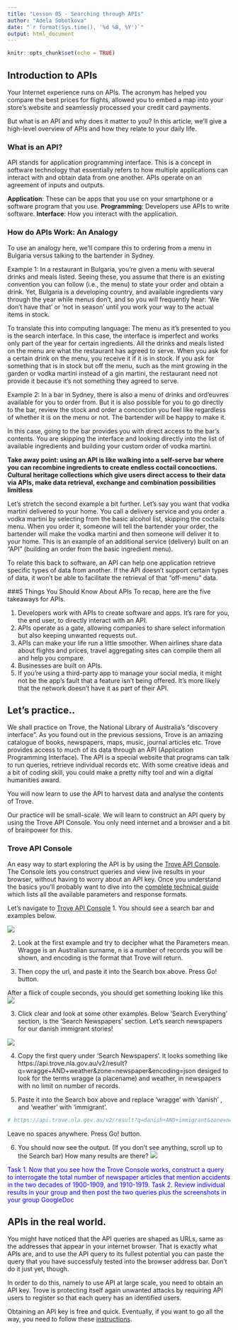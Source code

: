 ```yaml
---
title: "Lesson 05 - Searching through APIs"
author: "Adela Sobotkova"
date: "`r format(Sys.time(), '%d %B, %Y')`"
output: html_document
---
```


```r
knitr::opts_chunk$set(echo = TRUE)
```

## Introduction to APIs

Your Internet experience runs on APIs. The acronym has helped you compare the best prices for flights, allowed you to embed a map into your store’s website and seamlessly processed your credit card payments.

But what is an API and why does it matter to you? In this article, we’ll give a high-level overview of APIs and how they relate to your daily life.

### What is an API?
API stands for application programming interface. This is a concept in software technology that essentially refers to how multiple applications can interact with and obtain data from one another. APIs operate on an agreement of inputs and outputs.

**Application**: These can be apps that you use on your smartphone or a software program that you use.
**Programming**: Developers use APIs to write software.
**Interface**: How you interact with the application.

### How do APIs Work: An Analogy
To use an analogy here, we’ll compare this to ordering from a menu in Bulgaria versus talking to the bartender in Sydney.

Example 1: In a restaurant in Bulgaria, you’re given a menu with several drinks and meals listed. Seeing these, you assume that there is an existing convention you can follow (i.e., the menu) to state your order and obtain a drink. Yet, Bulgaria is a developing country, and available ingredients vary through the year while menus don't, and so you will frequently hear: 'We don't have that' or 'not in season' until you work your way to the actual items in stock.

To translate this into computing language: The menu as it’s presented to you is the search interface. In this case, the interface is imperfect and works only part of the year for certain ingredients. All the drinks and meals listed on the menu are what the restaurant has agreed to serve. When you ask for a certain drink on the menu, you receive it if it is in stock. If you ask for something that is in stock but off the menu, such as the mint growing in the garden or vodka martini instead of a gin martini, the restaurant need not provide it because it’s not something they agreed to serve.

Example 2: In a bar in Sydney, there is also a menu of drinks and ord'euvres available for you to order from. But it is also possible for you to go directly to the bar, review the stock and order a concoction you feel like regardless of whether it is on the menu or not. The bartender will be happy to make it.

In this case, going to the bar provides you with direct access to the bar's contents. You are skipping the interface and looking directly into the list of available ingredients and building your custom order of vodka martini.

**Take away point: using an API is like walking into a self-serve bar where you can recombine ingredients to create endless coctail concoctions. Cultural heritage collections which give users direct access to their data via APIs, make data retrieval, exchange and combination possibilities limitless**

Let’s stretch the second example a bit further. Let's say you want that vodka martini delivered to your home. You call a delivery service and you order a vodka martini by selecting from the basic alcohol list, skipping the coctails menu. When you order it, someone will tell the bartender your order, the bartender will make the vodka martini and then someone will deliver it to your home. This is an example of an additional service (delivery) built on an “API” (building an order from the basic ingredient menu).

To relate this back to software, an API can help one application retrieve specific types of data from another. If the API doesn’t support certain types of data, it won’t be able to facilitate the retrieval of that “off-menu” data.


###5 Things You Should Know About APIs
To recap, here are the five takeaways for APIs.

1. Developers work with APIs to create software and apps. It’s rare for you, the end user, to directly interact with an API.
2. APIs operate as a gate, allowing companies to share select information but also keeping unwanted requests out.
3. APIs can make your life run a little smoother. When airlines share data about flights and prices, travel aggregating sites can compile them all and help you compare.
4. Businesses are built on APIs. 
5. If you’re using a third-party app to manage your social media, it might not be the app’s fault that a feature isn’t being offered. It’s more likely that the network doesn’t have it as part of their API.

## Let's practice..

We shall practice on Trove, the National Library of Australia’s “discovery interface”. As you found out in the previous sessions, Trove is an amazing catalogue of books, newspapers, maps, music, journal articles etc.  Trove provides access to much of its data through an API (Application Programming Interface). The API is a special website that programs can talk to run queries, retrieve individual records etc. With some creative ideas and a bit of coding skill, you could make a pretty nifty tool and win a digital humanities award.


You will now learn to use the API to harvest data and analyse the contents of Trove. 


Our practice will be small-scale. We will learn to construct an API query by using the Trove API Console. You only need internet and a browser and a bit of brainpower for this.


### Trove API Console
An easy way to start exploring the API is by using the [Trove API Console](http://troveconsole.herokuapp.com/). The Console lets you construct queries and view live results in your browser, without having to worry about an API key. Once you understand the basics you'll probably want to dive into the [complete technical guide](https://help.nla.gov.au/trove/building-with-trove/api-version-2-technical-guide) which lists all the available parameters and response formats.

Let's navigate to [Trove API Console](http://troveconsole.herokuapp.com/)
1. You should see a search bar and examples below.

![](../images/trove_api_console.png)

2. Look at the first example and try to decipher what the Parameters mean.  Wragge is an Australian surname, n is a number of records you will be shown, and encoding is the format that Trove will return.

4. Then copy the url, and paste it into the Search box above. Press Go! button.

After a flick of couple seconds, you should get something looking like this
![](../images/wragge-results.png)

3. Click clear and look at some other examples. Below 'Search Everything' section, is the 'Search Newspapers' section. 
Let's search newspapers for our danish immigrant stories!

![](../images/trove_api.png)

4. Copy the first query under 'Search Newspapers'. It looks something like https://api.trove.nla.gov.au/v2/result?q=wragge+AND+weather&zone=newspaper&encoding=json desiged to look for the terms wragge (a placename) and weather, in newspapers with no limit on number of records. 

5. Paste it into the Search box above and replace 'wragge' with 'danish' , and 'weather' with 'immigrant'. 

```r
# https://api.trove.nla.gov.au/v2/result?q=danish+AND+immigrant&zone=newspaper&encoding=json
```

Leave no spaces anywhere. Press Go! button. 

6. You should now see the output. (If you don't see anything, scroll up to the Search bar)
How many results are there?
![](../images/danish-results.png)

<font color = "blue">
Task 1. Now that you see how the Trove Console works, construct a query to interrogate the total number of newspaper articles that mention accidents in the two decades of 1900-1909, and 1910-1919.
Task 2. Review individual results in your group and then post the two queries plus the screenshots in your group GoogleDoc
</font>

## APIs in the real world.

You might have noticed that the API queries are shaped as URLs, same as the addresses that appear in your internet browser. That is exactly what APIs are, and to use the API query to its fullest potential you can paste the query that you have successfuly tested into the browser address bar. Don't do it just yet, though.

In order to do this, namely to use API at large scale, you need to obtain an API key. Trove is protecting itself again unwanted attacks by requiring API users to register so that each query has an identified users. 

Obtaining an API key is free and quick. Eventually, if you want to go all the way, you need to follow these [instructions](https://help.nla.gov.au/trove/building-with-trove/api).
